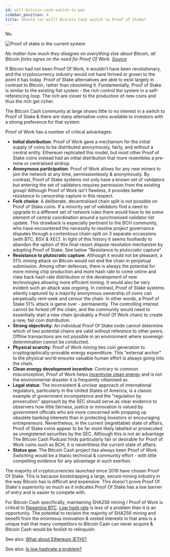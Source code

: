 ```yaml
---
id: will-bitcoin-cash-switch-to-pos
sidebar_position: 4
title: Should (or will) Bitcoin Cash switch to Proof of Stake?
---
```



No.

<img src={proofOfStakeUrl} alt="Proof of stake is the current system" />

_No matter how much they disagree on everything else about Bitcoin, all Bitcoin forks agree on the need for Proof Of Work. [Source](https://twitter.com/Pledditor/status/1687736357949493248)_

If Bitcoin had not been Proof Of Work, it wouldn't have been revolutionary, and the cryptocurrency industry would not have thrived or grown to the point it has today. Proof of Stake alternatives are able to exist largely in contrast to Bitcoin, rather than obsoleting it. Fundamentally, Proof of Stake is similar to the existing fiat system - the rich control the system in a self-referencing loop. The rich are closer to the production of new coins and thus the rich get richer.

The Bitcoin Cash community at large shows little to no interest in a switch to Proof of Stake & there are many alternative coins available to investors with a strong preference for that system.

Proof of Work has a number of critical advantages:

- **Initial distribution**: Proof of Work gave a mechanism for the initial supply of coins to be distributed anonymously, fairly, and without a central entity. Ethereum replicated this model, but most other Proof of Stake coins instead had an initial distribution that more resembles a pre-mine or centralised airdrop.
- **Anonymous participation**: Proof of Work allows for any new miners to join the network at any time, permissionlessly & anonymously. By contrast, Proof of Stake systems not only have a known set of validators but entering the set of validators requires permission from the existing group! Although Proof of Work isn't flawless, it provides better resistance to censorship capture in this respect.
- **Fork choice**: A deliberate, decentralised chain split is not possible on Proof of Stake coins. If a minority set of validators find a need to upgrade to a different set of network rules there would have to be some element of central coordination around a synchronised validator list update. This drawback is especially pertinent to the BCH community, who have encountered the necessity to resolve project governance disputes through a contentious chain-split on 3 separate occassions (with BTC, BSV & XEC). In light of this history it seems foolhardy to abandon the option of this final-resort dispute resolution mechanism by adopting Proof of Stake. See below "Resistance to plutocratic capture".
- **Resistance to plutocratic capture**: Although it would not be pleasant, a 51% mining attack on Bitcoin would not end the chain in perpetual submission. Among other defences, there is always the potential for more mining chip production and more hash rate to come online and claw back hash rate distribution or the development of new technologies allowing more efficient mining. It would also be very evident such an attack was ongoing. In contrast, Proof of Stake systems silently captured by a majority anonymous ownership of coins can perpetually rent-seek and censor the chain. In other words, a Proof of Stake 51% attack is game over - permanently. The controlling interest cannot be forked off the chain, and the community would need to essentially start a new chain (probably a Proof Of Work chain) to create a new, fair coin distribution.
- **Strong objectivity**: An individual Proof Of Stake node cannot determine which of two potential chains are valid without reference to other peers. Offline transactions are not possible in an environment where sovereign determination cannot be conducted.
- **Physical scarcity**: Proof of Work mining ties coin generation to cryptographically-provable energy expenditure. This "external anchor" to the physical world ensures valuable human effort is always going into the chain.
- **Clean energy development incentive**: Contrary to common misconception, Proof of Work helps [incentivise clean energy](/faqs/Roadblocks/what-about-the-environment) and is not the environmental disaster it is frequently villainised as.
- **Legal status**: The inconsistent & unclear approach of international regulators, particularly in the United States of America, is a classic example of government incompetence and the "regulation by prosecution" approach by the SEC should serve as clear evidence to observers how little fairness, justice or innovation is valued by government officials who are more concerned with propping up obsolete banking interests than in protecting investors or encouraging entrepreneurs. Nevertheless, in the current (regrettable) state of affairs, Proof of Stake coins appear to be far more likely labelled or prosecuted as unregistered securities by the SEC. Although this is not an advantage The Bitcoin Cash Podcast finds particularly fair or desirable for Proof of Work coins such as BCH, it is neverthless the current state of affairs.
- **Status quo**: The Bitcoin Cash project has always been Proof of Work. Switching would be a titanic technical & community effort - with little compelling evidence for any advantage in such exertion.

The majority of cryptocurrencies launched since 2016 have chosen Proof Of Stake. This is because bootstrapping a large, secure mining industry in the way Bitcoin has is difficult and expensive. This doesn't prove Proof Of Stake's superiority so much as it indicates Proof Of Stake has a low barrier of entry and is easier to compete with.

For Bitcoin Cash specifically, maintaining SHA256 mining / Proof of Work is critical to [flippening BTC](/faqs/BCH-vs-BTC/can-bch-flip-btc). [Low hash rate](/faqs/BCH-vs-BTC/is-low-hashrate-a-problem) is less of a problem than it is an opportunity. The potential to reclaim the majority of SHA256 mining and benefit from the enormous innovation & vested interests in that area is a unique trait that many competitors to Bitcoin Cash can never acquire & Bitcoin Cash would be foolish to relinquish.

See also: [What about Ethereum (ETH)?](/faqs/Cryptocurrency/what-about-ethereum-eth)

See also: [Is low hashrate a problem?](/faqs/BCH-vs-BTC/is-low-hashrate-a-problem)
